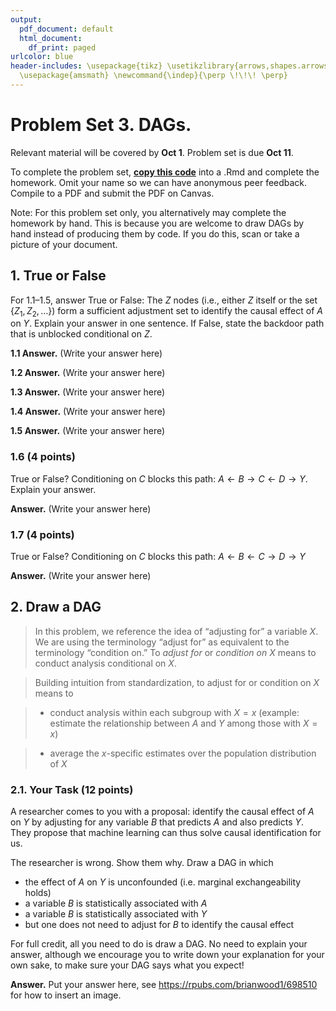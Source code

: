 ```yaml
---
output:
  pdf_document: default
  html_document:
    df_print: paged
urlcolor: blue
header-includes: \usepackage{tikz} \usetikzlibrary{arrows,shapes.arrows,positioning,shapes,patterns,calc}
  \usepackage{amsmath} \newcommand{\indep}{\perp \!\!\! \perp}
---
```


# Problem Set 3. DAGs.

Relevant material will be covered by **Oct 1**. Problem set is due **Oct 11**.

To complete the problem set, [**copy this code**](https://raw.githubusercontent.com/causal3900/causal3900.github.io/main/assets/psets/pset3_download.Rmd) into a .Rmd and complete the homework. Omit your name so we can have anonymous peer feedback. Compile to a PDF and submit the PDF on Canvas. 

Note: For this problem set only, you alternatively may complete the homework by hand. This is because you are welcome to draw DAGs by hand instead of producing them by code. If you do this, scan or take a picture of your document.

## 1. True or False 

For 1.1--1.5, answer True or False: The $Z$ nodes (i.e., either $Z$ itself or the set $\{Z_1, Z_2, \ldots \}$) form a sufficient adjustment set to identify the causal effect of $A$ on $Y$. Explain your answer in one sentence. If False, state the backdoor path that is unblocked conditional on $Z$.


\begin{tikzpicture}
    \node[anchor = north west] at (-1.5,2) {1.1.  (4 points)};
    \node (x) at (-1,0) {$Z$};
    \node (a) at (0,0) {$A$};
    \node (y) at (1,0) {$Y$};
    \draw[->, thick] (a) -- (y);
    \draw[->, thick] (x) -- (a);
    \draw[->, thick] (x) to[bend right] (y);
    \node (u1) at (-.5,1) {$U$};
    \draw[->, thick] (u1) -- (x);
    \draw[->, thick] (u1) -- (a);
    \node at (0,-1.2) {};
\end{tikzpicture}
\begin{tikzpicture}
    \node[anchor = north west] at (-1.5,2) {1.2. (4 points)};
    \node (x) at (-1,0) {$Z$};
    \node (a) at (0,0) {$A$};
    \node (y) at (1,0) {$Y$};
    \draw[->, thick] (a) -- (y);
    \draw[->, thick] (x) -- (a);
    \draw[->, thick] (x) to[bend right] (y);
    \node (u1) at (-.5,1) {$U_2$};
    \draw[->, thick] (u1) -- (x);
    \draw[->, thick] (u1) -- (a);
    \node (u2) at (-1,-1) {$U_1$};
    \draw[->, thick] (u2) -- (x);
    \draw[->, thick] (u2) to[bend right] (y);
    \node at (0,-1.2) {};
\end{tikzpicture}
\begin{tikzpicture}
    \node[anchor = north west] at (-1.5,2) {1.3.  (4 points)};
    \node (z1) at (-1,0) {$Z_1$};
    \node (z2) at (0,1) {$Z_2$};
    \node (u) at (1,1) {$U$};
    \node (a) at (0,0) {$A$};
    \node (y) at (1,0) {$Y$};
    \draw[->, thick] (a) -- (y);
    \draw[->, thick] (z1) -- (a);
    \draw[->, thick] (z2) -- (y);
    \draw[->, thick] (z2) -- (a);
    \draw[->, thick] (u) -- (y);
    \draw[->, thick] (u) -- (z2);
    \draw[->, thick] (x) to[bend right] (y);
    \node at (0,-1.2) {};
\end{tikzpicture}
\begin{tikzpicture}
    \node[anchor = north west] at (-1.5,2) {1.4. (4 points)};
    \node (z1) at (-1,0) {$Z_1$};
    \node (z2) at (.5,-1) {$Z_2$};
    \node (a) at (0,0) {$A$};
    \node (y) at (1,0) {$Y$};
    \draw[->, thick] (a) -- (y);
    \draw[->, thick] (z1) -- (a);
    \draw[->, thick] (x) to[bend left] (y);
    \draw[->, thick] (a) -- (z2);
    \draw[->, thick] (y) -- (z2);
    \node at (0,-1.2) {};
\end{tikzpicture}
\begin{tikzpicture}
    \node[anchor = north west] at (-1.5,2) {1.5.  (4 points)};
    \node (x) at (-1,0) {$Z$};
    \node (a) at (0,0) {$A$};
    \node (y) at (1,0) {$Y$};
    \draw[->, thick] (a) -- (y);
    \draw[->, thick] (x) -- (a);
    \draw[->, thick] (x) to[bend right] (y);
    \node (u1) at (.5,1) {$U$};
    \draw[->, thick] (u1) -- (a);
    \draw[->, thick] (u1) -- (y);
    \node at (0,-1.2) {};
\end{tikzpicture}

**1.1 Answer.**  (Write your answer here)

**1.2 Answer.** (Write your answer here)

**1.3 Answer.** (Write your answer here)

**1.4 Answer.** (Write your answer here)

**1.5 Answer.** (Write your answer here)


### 1.6 (4 points)

True or False? Conditioning on $C$ blocks this path: $A\leftarrow B \rightarrow C \leftarrow D \rightarrow Y$. Explain your answer.

**Answer.** (Write your answer here)

### 1.7 (4 points)

True or False? Conditioning on $C$ blocks this path: $A\leftarrow B \leftarrow C \rightarrow D \rightarrow Y$

**Answer.** (Write your answer here)

## 2. Draw a DAG 

> In this problem, we reference the idea of "adjusting for" a variable $X$. We are using the terminology "adjust for" as equivalent to the terminology "condition on." To _adjust for_ or _condition on_ $X$ means to conduct analysis conditional on $X$.

> Building intuition from standardization, to adjust for or condition on $X$ means to

> * conduct analysis within each subgroup with $X = x$ (example: estimate the relationship between $A$ and $Y$ among those with $X = x$)

> * average the $x$-specific estimates over the population distribution of $X$

### 2.1. Your Task (12 points)
A researcher comes to you with a proposal: identify the causal effect of $A$ on $Y$ by adjusting for any variable $B$ that predicts $A$ and also predicts $Y$. They propose that machine learning can thus solve causal identification for us.

The researcher is wrong. Show them why. Draw a DAG in which

- the effect of $A$ on $Y$ is unconfounded (i.e. marginal exchangeability holds)
- a variable $B$ is statistically associated with $A$
- a variable $B$ is statistically associated with $Y$
- but one does not need to adjust for $B$ to identify the causal effect

For full credit, all you need to do is draw a DAG. No need to explain your answer, although we encourage you to write down your explanation for your own sake, to make sure your DAG says what you expect!

**Answer.** Put your answer here, see [https://rpubs.com/brianwood1/698510](https://rpubs.com/brianwood1/698510) for how to insert an image.